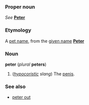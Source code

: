 {{See|Peter}}

===Proper noun===
''See'' '''[[Peter]]'''

===Etymology===
A [[pet name]], from the [[given name]] '''[[Peter]]'''

===Noun===
'''peter''' (''plural'' '''peters''')

#(''[[hypocoristic]] slang'') The [[penis]].

===See also===
*[[peter out]]